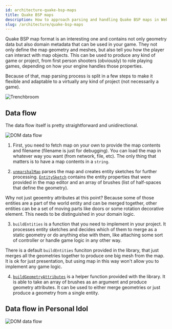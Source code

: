 ```yaml
---
id: architecture-quake-bsp-maps
title: Quake BSP maps
description: How to approach parsing and handling Quake BSP maps in WebGL project.
slug: /architecture/quake-bsp-maps
---
```


Quake BSP map format is an interesting one and contains not only geometry data
but also domain metadata that can be used in your game. They not only define
the map geometry and meshes, but also tell you how the player can interact with
map objects. This can be used to produce any kind of game or project, from
first person shooters (obviously) to role playing games, depending on how your
engine handles those properties.

Because of that, map parsing process is split in a few steps to make it
flexible and adaptable to a virtually any kind of project (not necessarily a
game).

![Trenchbroom](../static/img/quakemaps-trenchbroom-entity-properties.png)

## Data flow

The data flow itself is pretty straightforward and unidirectional.

![DOM data flow](../static/diagrams/quakemaps-data-flow.svg)

1. First, you need to fetch map on your own to provide the map contents and
  filename (filename is just for debugging). You can load the map in whatever
  way you want (from network, file, etc). The only thing that matters
  is to have a map contents in a `string`.

2. [`unmarshalMap`](quakemaps-unmarshalMap.mdx) parses the map and creates
  entity sketches for further processing.
  [`EntitySketch`](quakemaps-EntitySketch.type.mdx) contains the entity
  properties that were provided in the map editor and an array of brushes (list
  of half-spaces that define the geometry).

  Why not just geoemtry attributes at this point? Because some of those
  entities are a part of the world entity and can be merged together, other
  entities can be a set of moving parts like doors or some rotation decorative
  element. This needs to be distinguished in your domain logic.

3. `buildEntities` is a function that you need to implement in your project.
  It processes entity sketches and decides which of them to merge as a static
  geometry or do anything else with them, like attaching some sort of
  controller or handle game logic in any other way.

  There is a default `buildEntities` funciton provided in the library, that
  just merges all the geometries together to produce one big mesh from
  the map. It is ok for just presentation, but using map in this way won't
  allow you to implement any game logic.

4. [`buildGeometryAttributes`](quakemaps-buildGeometryAttributes.mdx) is a
  helper function provided with the library. It is able to take an array of
  brushes as an argument and produce geometry attributes. It can be used to
  either merge geometries or just produce a geometry from a single entity.

## Data flow in Personal Idol

![DOM data flow](../static/diagrams/quakemaps-data-flow-personalidol.svg)
